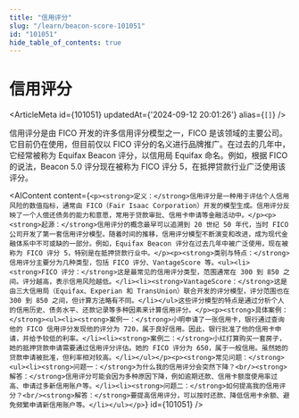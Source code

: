 ```yaml
---
title: "信用评分"
slug: "/learn/beacon-score-101051"
id: "101051"
hide_table_of_contents: true
---
```



# 信用评分

<ArticleMeta id={101051} updatedAt={'2024-09-12 20:01:26'} alias={`[]`} />
<div className='border-solid border-b border-t-0 my-4 border-[var(--ifm-color-gray-300)]' />

信用评分是由 FICO 开发的许多信用评分模型之一，FICO 是该领域的主要公司。它目前仍在使用，但目前仅以 FICO 评分的名义进行品牌推广。在过去的几年中，它经常被称为 Equifax Beacon 评分，以信用局 Equifax 命名。例如，根据 FICO 的说法，Beacon 5.0 评分现在被称为 FICO 评分 5，在抵押贷款行业广泛使用该评分。

<AIContent content={`<p><strong>定义：</strong>信用评分是一种用于评估个人信用风险的数值指标，通常由 FICO（Fair Isaac Corporation）开发的模型生成。信用评分反映了一个人偿还债务的能力和意愿，常用于贷款审批、信用卡申请等金融活动中。</p><p><strong>起源：</strong>信用评分的概念最早可以追溯到 20 世纪 50 年代，当时 FICO 公司开发了第一套信用评分模型。随着时间的推移，信用评分模型不断演变和改进，成为现代金融体系中不可或缺的一部分。例如，Equifax Beacon 评分在过去几年中被广泛使用，现在被称为 FICO 评分 5，特别是在抵押贷款行业中。</p><p><strong>类别与特点：</strong>信用评分主要分为几种类型，包括 FICO 评分、VantageScore 等。<ul><li><strong>FICO 评分：</strong>这是最常见的信用评分类型，范围通常在 300 到 850 之间。评分越高，表示信用风险越低。</li><li><strong>VantageScore：</strong>这是由三大信用局（Equifax、Experian 和 TransUnion）联合开发的评分模型，评分范围也在 300 到 850 之间，但计算方法略有不同。</li></ul>这些评分模型的特点是通过分析个人的信用历史、债务水平、还款记录等多种因素来计算信用评分。</p><p><strong>具体案例：</strong><ul><li><strong>案例一：</strong>小明申请了一张信用卡，银行通过查询他的 FICO 信用评分发现他的评分为 720，属于良好信用。因此，银行批准了他的信用卡申请，并给予较低的利率。</li><li><strong>案例二：</strong>小红打算购买一套房子，她的抵押贷款申请需要通过信用评分评估。她的 FICO 评分为 650，属于一般信用。虽然她的贷款申请被批准，但利率相对较高。</li></ul></p><p><strong>常见问题：</strong><ul><li><strong>问题一：</strong>为什么我的信用评分会突然下降？<br/><strong>解答：</strong>信用评分可能会因为多种原因下降，例如逾期还款、信用卡额度使用率过高、申请过多新信用账户等。</li><li><strong>问题二：</strong>如何提高我的信用评分？<br/><strong>解答：</strong>要提高信用评分，可以按时还款、降低信用卡余额、避免频繁申请新信用账户等。</li></ul></p>`} id={101051} />
